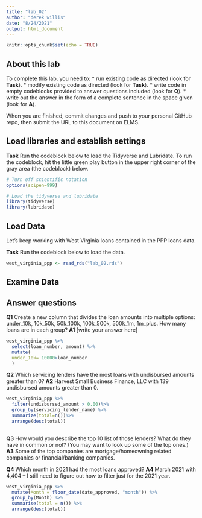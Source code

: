 ```yaml
---
title: "lab_02"
author: "derek willis"
date: "8/24/2021"
output: html_document
---
```


```r
knitr::opts_chunk$set(echo = TRUE)
```

## About this lab

To complete this lab, you need to:
* run existing code as directed (look for **Task**).
* modify existing code as directed (look for **Task**).
* write code in empty codeblocks provided to answer questions included (look for **Q**).
* write out the answer in the form of a complete sentence in the space given (look for **A**).

When you are finished, commit changes and push to your personal GitHub repo, then submit the URL to this document on ELMS.

## Load libraries and establish settings

**Task** Run the codeblock below to load the Tidyverse and Lubridate. To run the codeblock, hit the little green play button in the upper right corner of the gray area (the codeblock) below.

```r
# Turn off scientific notation
options(scipen=999)

# Load the tidyverse and lubridate
library(tidyverse)
library(lubridate)
```

## Load Data

Let's keep working with West Virginia loans contained in the PPP loans data.  

**Task** Run the codeblock below to load the data.

```r
west_virginia_ppp <- read_rds("lab_02.rds")
```

## Examine Data

## Answer questions

**Q1** Create a new column that divides the loan amounts into multiple options: under_10k, 10k_50k, 50k_100k, 100k_500k, 500k_1m, 1m_plus. How many loans are in each group?
**A1** [write your answer here]

```r
west_virginia_ppp %>%
  select(loan_number, amount) %>%
  mutate(
  under_10k= 10000>loan_number
  )
```

**Q2** Which servicing lenders have the most loans with undisbursed amounts greater than 0?
**A2** Harvest Small Business Finance, LLC with 139 undisbursed amounts greater than 0.

```r
west_virginia_ppp %>% 
  filter(undisbursed_amount > 0.00)%>% 
  group_by(servicing_lender_name) %>% 
  summarize(total=n())%>%
  arrange(desc(total))
   
```

**Q3** How would you describe the top 10 list of those lenders? What do they have in common or not? (You may want to look up some of the top ones.)
**A3** Some of the top companies are mortgage/homeowning related companies or financial/banking companies. 

**Q4** Which month in 2021 had the most loans approved?
**A4** March 2021 with 4,404 -- I still need to figure out how to filter just for the 2021 year.

```r
west_virginia_ppp %>%
  mutate(Month = floor_date(date_approved, "month")) %>%
  group_by(Month) %>%
  summarise(total = n()) %>%
  arrange(desc(total))
```
